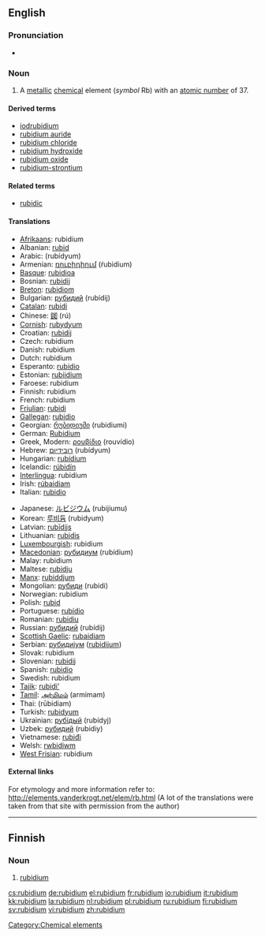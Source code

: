 {{see|Rubidium}}
==English==
{{elements|Rb|krypton|Kr|strontium|Sr}}

===Pronunciation===
* {{a|UK}} {{IPA|/ˌɹʊuˈbɪd.iː.ʌm/}} {{SAMPA|/%ru:"bId.i:.Vm/}}

===Noun===
{{en-noun|-}}
{{wikipedia}}

# {{element}} A [[metallic]] [[chemical]] element (''symbol'' Rb) with an [[atomic number]] of 37.

====Derived terms====
* [[iodrubidium]]<!--is this correct, or should it be "iodorubidium"?-->
* [[rubidium auride]]
* [[rubidium chloride]]
* [[rubidium hydroxide]]
* [[rubidium oxide]]
* [[rubidium-strontium]]

====Related terms====
* [[rubidic]]

====Translations====
{{trans-top|element with atomic number 37}}
* [[Afrikaans]]: rubidium
* Albanian: [[rubid]]
* Arabic: {{Arab|[[روبيديوم]]}} (rubídyum) {{m}}
* Armenian: [[ռուբիդիում]] (ŕubidium)
* [[Basque]]: [[rubidioa]]
* Bosnian: [[rubidij]]
* [[Breton]]: [[rubidiom]]
* Bulgarian: [[рубидий]] (rubídij) {{m}}
* [[Catalan]]: [[rubidi]]
* Chinese: [[銣]] (rú)
* [[Cornish]]: [[rubydyum]]
* Croatian: [[rubidij]]
* Czech: rubidium
* Danish: rubidium
* Dutch: rubidium {{n}}
* Esperanto: [[rubidio]]
* Estonian: [[rubiidium]]
* Faroese: rubidium
* Finnish: rubidium
* French: rubidium {{m}}
* [[Friulian]]: [[rubidi]]
* [[Gallegan]]: [[rubidio]]
* Georgian: [[რუბიდიუმი]] (rubidiumi)
* German: [[Rubidium]] {{n}}
* Greek, Modern: [[ρουβίδιο]] (rouvídio) {{n}}
* Hebrew: [[רובידיום]] (rubídyum)
* Hungarian: [[rubídium]]
* Icelandic: [[rúbidín]]
* [[Interlingua]]: rubidium
* Irish: [[rúbaidiam]]
* Italian: [[rubidio]] {{m}}
{{trans-mid}}
* Japanese: [[ルビジウム]] (rubijiumu)
* Korean: [[루비듐]] (rubidyum)
* Latvian: [[rubīdijs]]
* Lithuanian: [[rubidis]]
* [[Luxembourgish]]: rubidium
* [[Macedonian]]: [[рубидиум]] (rubídium) {{m}}
* Malay: rubidium
* Maltese: [[rubidju]]
* [[Manx]]: [[rubiddjum]]
* Mongolian: [[рубиди]] (rubidi)
* Norwegian: rubidium
* Polish: [[rubid]] {{m}}
* Portuguese: [[rubídio]] {{m}}
* Romanian: [[rubidiu]] {{n}}
* Russian: [[рубидий]] (rubídij) {{m}}
* [[Scottish Gaelic]]: [[rubaidiam]]
* Serbian: [[рубидиjум]] ([[rubidijum]]) {{m}}
* Slovak: rubidium
* Slovenian: [[rubidij]]
* Spanish: [[rubidio]] {{m}}
* Swedish: rubidium
* [[Tajik]]: [[rubidi']]
* [[Tamil]]: [[அர்மிமம்]] (armimam)
* Thai: {{Thai|[[รูบิเดียม]]}} (rūbidiam)
* Turkish: [[rubidyum]]
* Ukrainian: [[рубiдый]] (rubídyj) {{m}}
* Uzbek: [[рубидий]] (rubidiy)
* Vietnamese: [[rubiđi]]
* Welsh: [[rwbidiwm]]
* [[West Frisian]]: rubidium
{{trans-bottom}}

====External links====
For etymology and more information refer to:
http://elements.vanderkrogt.net/elem/rb.html
(A lot of the translations were taken from that site with permission from the author)

[[Category:Chemical elements]]

----

==Finnish==
{{wikipedia|lang=fi}}

===Noun===
{{fi-noun}}

# {{element|lang=fi}} [[#English|rubidium]]

[[cs:rubidium]]
[[de:rubidium]]
[[el:rubidium]]
[[fr:rubidium]]
[[io:rubidium]]
[[it:rubidium]]
[[kk:rubidium]]
[[la:rubidium]]
[[nl:rubidium]]
[[pl:rubidium]]
[[ru:rubidium]]
[[fi:rubidium]]
[[sv:rubidium]]
[[vi:rubidium]]
[[zh:rubidium]]